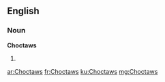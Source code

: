==English==

===Noun===
'''Choctaws'''

# {{plural of|Choctaw}}

[[ar:Choctaws]]
[[fr:Choctaws]]
[[ku:Choctaws]]
[[mg:Choctaws]]